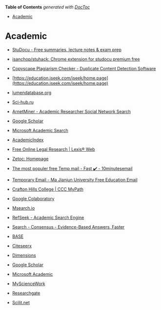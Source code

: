 <!-- START doctoc generated TOC please keep comment here to allow auto update -->
<!-- DON'T EDIT THIS SECTION, INSTEAD RE-RUN doctoc TO UPDATE -->
**Table of Contents**  *generated with [DocToc](https://github.com/thlorenz/doctoc)*

- [Academic](#academic)

<!-- END doctoc generated TOC please keep comment here to allow auto update -->

# Academic

- [StuDocu - Free summaries, lecture notes & exam prep](https://www.studocu.com/en-us)

- [isanchop/stuhack: Chrome extension for studocu premium free](https://github.com/isanchop/stuhack)

- [Copyscape Plagiarism Checker - Duplicate Content Detection Software](https://www.copyscape.com/)

- [https://education.iseek.com/iseek/home.page](https://education.iseek.com/iseek/home.page)

- [lumendatabase.org](https://lumendatabase.org/)

- [Sci-hub.ru](https://sci-hub.ru/)

- [ArnetMiner - Academic Researcher Social Network Search](http://arnetminer.org/)

- [Google Scholar](http://scholar.google.de/)

- [Microsoft Academic Search](http://academic.research.microsoft.com/)

- [AcademicIndex](http://www.academicindex.net/)

- [Free Online Legal Research | Lexis® Web](http://lexisweb.com/)

- [Zetoc: Homepage](http://zetoc.jisc.ac.uk/)

- [The most populer free Temp mail - Fast ✔️ - 10minutesemail](https://10minutesemail.net/)

- [Temporary Email - Ma Jianjun University Free Education Email](https://mail.mjj.edu.ge/)

- [Crafton Hills College | CCC MyPath](https://www.cccmypath.org/uPortal/f/u7859l1s1000/normal/render.uP#session_state=fe5d7586-21c2-44e9-9e1b-19509decc737&code=24e56c0f-b3f4-4ef0-9b09-510b3f5e911d.fe5d7586-21c2-44e9-9e1b-19509decc737.1a9e2586-6f11-4403-8d0b-8f07b75d1ab8)

- [Google Colaboratory](https://colab.research.google.com/github/shirooo39/MiXLab/blob/master/MiXLab.ipynb)

- [Msearch.io](https://msearch.io/)

- [RefSeek - Academic Search Engine](https://www.refseek.com/)

- [Search - Consensus - Evidence-Based Answers, Faster](https://consensus.app/search/)

- [BASE](https://www.base-search.net/)

- [Citeseerx](https://citeseerx.ist.psu.edu/index;jsessionid=619038F42B97B7B14D3D7D1EF8BA289B)

- [Dimensions](https://app.dimensions.ai/discover/publication)

- [Google Scholar](https://scholar.google.com/schhp?as_sdt=0%2C5&hl=en)

- [Microsoft Academic](https://academic.microsoft.com/home)

- [MyScienceWork](https://www.mysciencework.com/)

- [Researchgate](https://www.researchgate.net/search/publication?q=)

- [Scilit.net](https://www.scilit.net/)